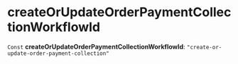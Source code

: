 
# createOrUpdateOrderPaymentCollectionWorkflowId

 `Const` **createOrUpdateOrderPaymentCollectionWorkflowId**: `"create-or-update-order-payment-collection"`

